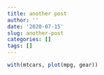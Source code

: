 ```yaml
---
title: another post
author: ''
date: '2020-07-15'
slug: another-post
categories: []
tags: []
---
```


```r
with(mtcars, plot(mpg, gear))
```

